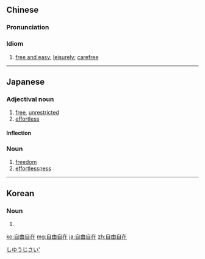 ==Chinese==
{{zh-forms|type=22}}

===Pronunciation===
{{zh-pron
|m=zìyóuzìzài
|c=zi6 jau4 zi6 zoi6
|h=pfs=chhṳ-yù-chhṳ-chhai
|mn=xm,zz,tw:chū-iû-chū-chāi/qz:chīr-iû-chīr-chāi
|cat=cy
}}

===Idiom===
{{zh-idiom}}

# [[free and easy]]; [[leisurely]]; [[carefree]]

----

==Japanese==
{{ja-kanjitab|じ|ゆう|じ|ざい|yomi=on}}

===Adjectival noun===
{{ja-adj|infl=な|じゆうじざい}}

# [[free]], [[unrestricted]]
# [[effortless]]

====Inflection====
{{ja-na|じゆうじざい}}

===Noun===
{{ja-noun|じゆうじざい}}

# [[freedom]]
# [[effortlessness]]

[[Category:Yojijukugo|しゆうじさい']]

----

==Korean==
{{ko-hanjatab}}

===Noun===
{{ko-noun|hj|hangeul=자유자재}}

# {{hanja form of|자유자재|[[free]], [[unrestricted]]}}

[[ko:自由自在]]
[[mg:自由自在]]
[[ja:自由自在]]
[[zh:自由自在]]
